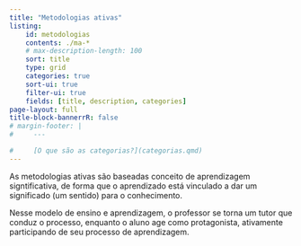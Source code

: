 ```yaml
---
title: "Metodologias ativas"
listing:
    id: metodologias
    contents: ./ma-*
    # max-description-length: 100
    sort: title
    type: grid
    categories: true
    sort-ui: true
    filter-ui: true
    fields: [title, description, categories]
page-layout: full
title-block-bannerrR: false
# margin-footer: |
#     ---

#     [O que são as categorias?](categorias.qmd)
---
```


As metodologias ativas são baseadas conceito de aprendizagem signtificativa, de forma que o aprendizado está vinculado a dar um significado (um sentido) para o conhecimento.

Nesse modelo de ensino e aprendizagem, o professor se torna um tutor que conduz o processo, enquanto o aluno age como protagonista, ativamente participando de seu processo de aprendizagem.

<!-- ::: {#metodologias}
::: -->
